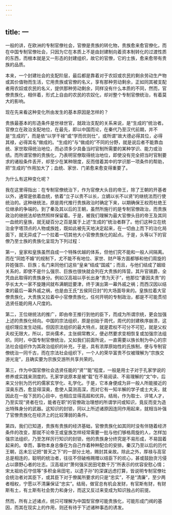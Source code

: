 ```yaml
---
---
---
```

title: 一
---



一般的讲，在欧洲的专制官僚社会，官僚是贵族的转化物，贵族愈来愈官僚化，而在中国专制官僚社会，只因为它在本质上不是由封建制向着资本制转化的过渡性质的东西，而根本就是又一形态的封建组织，故它的官僚，它的士族，愈来愈带有贵族的品质。

本来，一个封建社会的支配阶层，最后都是靠着对于农奴或农民的剩余劳动生产物或其价值物而生活，它用贵族或官僚的名义，享有那种劳动剩余，正如同其被支配者用农奴或农民的名义，提供那种劳动剩余，同样没有什么本质的不同，然而，官僚贵族化，相伴着，形式上自由的农民的农奴化，却对整个专制官僚统治，有着莫大的影响。

现在先来看这种变化所由发生的基本原因是怎样的？

贵族最基本的形造条件是世禄世官，就政治支配的关系来说，是“生成的”统治者。官僚立在政治支配地位，在最先，即以中国而论，在秦代乃至汉代前期，并不是“生成的”，而是依“以学干禄”或“学而优则仕”，或所谓“故大德必得其位，必得其禄，必得其名”做成的。“生成的”与“做成的”不同的分野，就是说后者不能靠血统、家世取得统治地位，而必须多少具备当时官制所需要的某种学识、能力或治绩。而所谓官僚的贵族化，乃表明官僚取得统治地位，即使没有完全把当时官制要求的诸般条件丢开，却至少在某种限度，反而借着其中的学识那一项条件的帮助，把“生成的”作用加大了；血统、家世、门弟愈来愈变得重要了。

为什么有这种变化呢？

我在这里得指出：在专制官僚统治下，作为官僚大头目的帝王，除了王朝的开基者以外，通常是依着血统，依着“立子以贵不以长，立嫡以长不以贤”的继统法而行使统治的。这种继统法，原是周代推行贵族政治时确定下来，以期确保王权而杜绝王位继承的争端的。到了秦及其以后的王朝，虽然所施行的是专制官僚政治，而贵族政治的继统法却依然照样保留着。于是，被我们理解为最大官僚头目的帝王及其同一血统的皇族，就无疑百分之百是属于上述“生成的”统治者群了。他们这种立在统治金字塔顶点的人物或族姓，既如此被先天地决定起来，在一切由上而下的治化局面下，就无异成了一个拉着一切其他大小官僚贵族化的起点。于是，头等以下的官僚乃至士族的贵族化呈现为下列过程：

第一，皇家和皇族虽然自成一个特殊优越的体系，但他们究不能和一般人间隔离。而在“同姓不婚”的规制下，尤不能不有地位、家世、财产等方面都够和他们周旋的异姓强宗、巨族；名门来同他们这些“皇亲”结成“国戚”；而且，与他们结成了姻娅关系的，即使不是什么强宗、巨族也很快就会列在大贵族的阵营。其升官锡爵，全凭由此取得的贵族身分。例如汉高祖以亭长出身“贵为天子”，他那位“妻因夫贵”的亭长太大一家不旋踵间就布满朝廷要津，终于演出第一幕外戚之祸；而西汉因以结束的最后一幕外戚之祸，也是由王氏“五侯同日封”的大场面导来的。皇族拉着大官僚贵族化，大贵族又拉着中小官僚贵族化，任何开明的专制政治，都是不可能贯彻选贤任能的用人尺度的。

第二，王位继统法的推广，即由帝王推行到他的臣下，而成为所谓宗统，更会加强上述的贵族化倾向。中国的宗法组织，原是创始于周代，周代的封建秩序崩溃，这组织理应发生动摇。但因宗法组织的最大特点，就是君权不可分不可犯，就是父权夫权无限大，所以，崇尚儒术，主张纲常教义，便必然要求变相恢复或加强宗法组织。同时，中国专制官僚统治，又如我们前面所说，一直需要以族长制为中心的宗法社会组织作为其政治组织的补充，于是，具有浓厚原始性的氏族制，便与专制官僚统治一同千古，而在宗法社会组织下，一个人的荣华富贵不仅被理解为“宗族交游光宠”，且确实要为宗族交游所共享共荣的。

第三，作为中国官僚社会选贤任能的“贤”“能”程度，一般是用士子对于孔家学说的修养或实践来测度的。孔家学说原本是被“载”在不易阅读、不易理解的“文”中，后来又分别为历代的儒家玄学化、礼学化。于是，它本身便成为非一般人所能接近的深奥东西，愈显得深奥，愈使人莫测高深，而对它有一知半解的学子或士大夫，就因此在一般下民的心目中，也相应显得高超和优异。结局，作为取士、评骘人才，乃至实现“贤者在位，能者在职”的官僚政治理想的所谓学问或知识，竟反而变为造出特殊身分的武器。这知识的封锁，同以上所述诸原因连同作用起来，就相当补强了官僚贵族化在经济上的比较薄弱的条件。

第四，我们已知道，贵族有贵族的经济基础，官僚贵族化如其同时没有伴随着经济条件的改变，那就不论帝王或皇族怎样经常需要一批与他们够格周旋的人，怎样加强宗法组织，乃至怎样厉行知识的封锁，他的贵族身分终究是不易形成，不易固着起来的。幸而，事物本身总像在为自己作着种种配合的安排。秦汉乃至以后的历代王朝，迄未忘记把“普天之下”的一部分土地，赐封其亲故。除此之外，厚禄与高官总是相连的，聪明的统治者，往往不但破格赐赠以结臣下的欢心，甚或鼓励贪污侵占以隳野心者的壮志。汉高祖对“萧何强买民田宅数千万”所表示的优容安慰心情；宋太祖劝石守信等“多积金帛田宅，以遗子孙”的深谋远虑打算，皆说明专制官僚社会统治者对其臣下，或其臣下对于僚属所要求的只是“忠实”，不是“清廉”，至少两者相权，宁愿以不清廉保证“忠实”。结局，做官总有机会发财，有官斯有财，有财斯有土，有土斯有社会势力和身分，而这又反过来变成为知识独占的前提。

然而，所有上述诸点，统只可理解为中国型官僚可能贵族化，可能形成门阀的基因，而其在现实上的作用，则还有待于下述诸种事态的诱发。